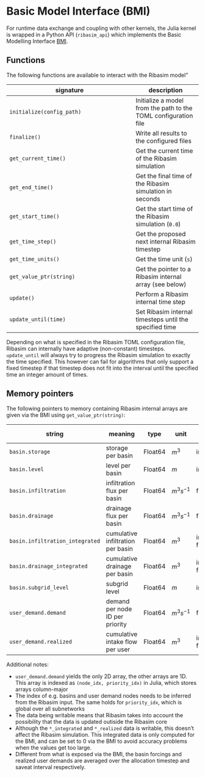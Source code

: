 # Basic Model Interface (BMI)

For runtime data exchange and coupling with other kernels, the Julia kernel is wrapped in a Python API (`ribasim_api`) which implements the Basic Modelling Interface [BMI](https://bmi-spec.readthedocs.io/en/latest/).

## Functions

The following functions are available to interact with the Ribasim model"

signature                 | description
------------------------- | -------------
`initialize(config_path)` | Initialize a model from the path to the TOML configuration file
`finalize()`              | Write all results to the configured files
`get_current_time()`      | Get the current time of the Ribasim simulation
`get_end_time()`          | Get the final time of the Ribasim simulation in seconds
`get_start_time()`        | Get the start time of the Ribasim simulation (`0.0`)
`get_time_step()`         | Get the proposed next internal Ribasim timestep
`get_time_units()`        | Get the time unit (`s`)
`get_value_ptr(string)`   | Get the pointer to a Ribasim internal array (see below)
`update()`                | Perform a Ribasim internal time step
`update_until(time)`      | Set Ribasim internal timesteps until the specified time

Depending on what is specified in the Ribasim TOML configuration file, Ribasim can internally have adaptive (non-constant) timesteps. `update_until` will always try to progress the Ribasim simulation to exactly the time specified. This however can fail for algorithms that only support a fixed timestep if that timestep does not fit into the interval until the specified time an integer amount of times.

## Memory pointers

The following pointers to memory containing Ribasim internal arrays are given via the BMI using `get_value_ptr(string)`:

string                          | meaning                                | type    | unit         | temporal type         | writable  | sorted by
------------------------------- | -------------------------------------- | ------- | ------------ | --------------------- | --------  |----------
`basin.storage`                 | storage per basin                      | Float64 | $m^3$        | instantaneous         | no        | basin node ID
`basin.level`                   | level per basin                        | Float64 | $m$          | instantaneous         | no        |  basin node ID
`basin.infiltration`            | infiltration flux per basin            | Float64 | $m^3 s^{-1}$ | forward fill          | yes       |  basin node ID
`basin.drainage`                | drainage flux per basin                | Float64 | $m^3 s^{-1}$ | forward fill          | yes       |  basin node ID
`basin.infiltration_integrated` | cumulative infiltration per basin      | Float64 | $m^3$        | integrated from start | yes       |  basin node ID
`basin.drainage_integrated`     | cumulative drainage per basin          | Float64 | $m^3$        | integrated from start | yes       |  basin node ID
`basin.subgrid_level`           | subgrid level                          | Float64 | $m$          | instantaneous         | no        |  subgrid ID
`user_demand.demand`            | demand per node ID per priority        | Float64 | $m^3 s^{-1}$ | forward fill          | yes       |  user_demand node ID, priority index
`user_demand.realized`          | cumulative intake flow per user        | Float64 | $m^3$        | integrated from start | yes       |  user_demand node ID

Additional notes:

- `user_demand.demand` yields the only 2D array, the other arrays are 1D. This array is indexed as `(node_idx, priority_idx)` in Julia, which stores arrays column-major
- The index of e.g. basins and user demand nodes needs to be inferred from the Ribasim input. The same holds for `priority_idx`, which is global over all subnetworks
- The data being writable means that Ribasim takes into account the possibility that the data is updated outiside the Ribasim core
- Although the `*_integrated` and `*_realized` data is writable, this doesn't affect the Ribasim simulation. This integrated data is only computed for the BMI, and can be set to $0$ via the BMI to avoid accuracy problems when the values get too large.
- Different from what is exposed via the BMI, the basin forcings and realized user demands are averaged over the allocation timestep and saveat interval respectively.
